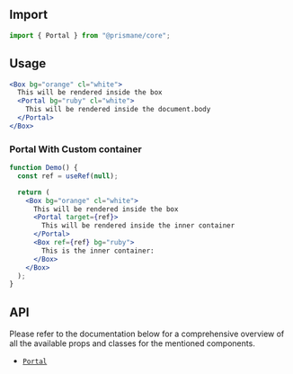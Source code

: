 ## Import

```js
import { Portal } from "@prismane/core";
```

## Usage

```jsx
<Box bg="orange" cl="white">
  This will be rendered inside the box
  <Portal bg="ruby" cl="white">
    This will be rendered inside the document.body
  </Portal>
</Box>
```

### Portal With Custom container

```jsx
function Demo() {
  const ref = useRef(null);

  return (
    <Box bg="orange" cl="white">
      This will be rendered inside the box
      <Portal target={ref}>
        This will be rendered inside the inner container
      </Portal>
      <Box ref={ref} bg="ruby">
        This is the inner container:
      </Box>
    </Box>
  );
}
```

## API

Please refer to the documentation below for a comprehensive overview of all the available props and classes for the mentioned components.

- [`Portal`](/docs/components-api/portal-api)
